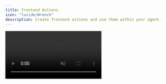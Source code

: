 ```yaml
---
title: Frontend Actions
icon: "lucide/Wrench"
description: Create frontend actions and use them within your agent.
---
```


<video src="/images/frontend-actions-demo.mp4" className="rounded-lg shadow-xl" loop playsInline controls autoPlay muted />
<Callout>
    This video shows the [coagents starter](https://github.com/CopilotKit/CopilotKit/tree/main/examples/coagents-starter) repo with the [implementation](#implementation) section applied to it!
</Callout>

## What is this?

Frontend actions are powerful tools that allow your AI agents to directly interact with and update your application's user interface. Think of them as bridges that connect your agent's decision-making capabilities with your frontend's interactive elements.

## When should I use this?

Frontend actions are essential when you want to create truly interactive AI applications where your agent needs to:

- Dynamically update UI elements
- Trigger frontend animations or transitions
- Show alerts or notifications
- Modify application state
- Handle user interactions programmatically

Without frontend actions, agents are limited to just processing and returning data. By implementing frontend actions, you can create rich, interactive experiences where your agent actively drives the user interface.

<Callout title="Ready to Implement Frontend Actions?">
Frontend actions can be implemented with any Agent Framework, with each framework providing different approaches for connecting agents to your UI.

**Choose your integration to see framework-specific implementation guides and examples.** 
<IntegrationsGrid targetPage="frontend-actions" />
</Callout> 